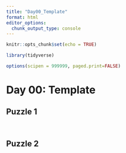 ```yaml
---
title: "Day00_Template"
format: html
editor_options: 
  chunk_output_type: console
---
```



```r
knitr::opts_chunk$set(echo = TRUE)

library(tidyverse)

options(scipen = 999999, paged.print=FALSE)
```

# Day 00: Template

## Puzzle 1

```r
```

```r
```


## Puzzle 2

```r
```

